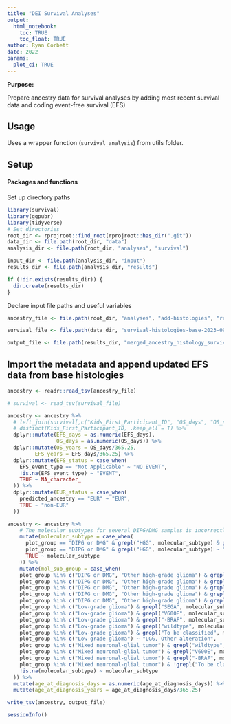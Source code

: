 ```yaml
---
title: "DEI Survival Analyses"
output: 
  html_notebook:
    toc: TRUE
    toc_float: TRUE
author: Ryan Corbett
date: 2022
params:
  plot_ci: TRUE
---
```


**Purpose:** 

Prepare ancestry data for survival analyses by adding most recent survival data and coding event-free survival (EFS)

## Usage 

Uses a wrapper function (`survival_analysis`) from utils folder. 

## Setup

#### Packages and functions

Set up directory paths

```r
library(survival)
library(ggpubr)
library(tidyverse)
# Set directories
root_dir <- rprojroot::find_root(rprojroot::has_dir(".git"))
data_dir <- file.path(root_dir, "data")
analysis_dir <- file.path(root_dir, "analyses", "survival")

input_dir <- file.path(analysis_dir, "input")
results_dir <- file.path(analysis_dir, "results")

if (!dir.exists(results_dir)) {
  dir.create(results_dir)
}
```

Declare input file paths and useful variables

```r
ancestry_file <- file.path(root_dir, "analyses", "add-histologies", "results", "merged_ancestry_histology_data.tsv")

survival_file <- file.path(data_dir, "survival-histologies-base-2023-09-20.tsv")

output_file <- file.path(results_dir, "merged_ancestry_histology_survival.tsv")
```

## Import the metadata and append updated EFS data from base histologies

```r
ancestry <- readr::read_tsv(ancestry_file)

# survival <- read_tsv(survival_file)

ancestry <- ancestry %>%
  # left_join(survival[,c("Kids_First_Participant_ID", "OS_days", "OS_status", "EFS_days", "EFS_event_type")]) %>%
  # distinct(Kids_First_Participant_ID, .keep_all = T) %>%
  dplyr::mutate(EFS_days = as.numeric(EFS_days),
                OS_days = as.numeric(OS_days)) %>%
  dplyr::mutate(OS_years = OS_days/365.25,
         EFS_years = EFS_days/365.25) %>%
  dplyr::mutate(EFS_status = case_when(
    EFS_event_type == "Not Applicable" ~ "NO EVENT",
    !is.na(EFS_event_type) ~ "EVENT",
    TRUE ~ NA_character_
  )) %>%
  dplyr::mutate(EUR_status = case_when(
    predicted_ancestry == "EUR" ~ "EUR", 
    TRUE ~ "non-EUR"
  ))

```


```r

ancestry <- ancestry %>%
    # The molecular subtypes for several DIPG/DMG samples is incorrectly assigned as an HGG subtype; modify here:
    mutate(molecular_subtype = case_when(
      plot_group == "DIPG or DMG" & grepl("HGG", molecular_subtype) & grepl("TP53", molecular_subtype) ~ "DMG, H3 K28, TP53",
      plot_group == "DIPG or DMG" & grepl("HGG", molecular_subtype) ~ "DMG, H3 K28",
      TRUE ~ molecular_subtype
    )) %>%
    mutate(mol_sub_group = case_when(
    plot_group %in% c("DIPG or DMG", "Other high-grade glioma") & grepl("wildtype", molecular_subtype) ~ "HGG, H3 WT",
    plot_group %in% c("DIPG or DMG", "Other high-grade glioma") & grepl("K28", molecular_subtype) ~ "DMG, H3 K28",
    plot_group %in% c("DIPG or DMG", "Other high-grade glioma") & grepl("G35", molecular_subtype) ~ "DHG, H3 G35",
    plot_group %in% c("DIPG or DMG", "Other high-grade glioma") & grepl("IHG", molecular_subtype) ~ "IHG",
    plot_group %in% c("DIPG or DMG", "Other high-grade glioma") & grepl("IDH", molecular_subtype) ~ "HGG, IDH",
    plot_group %in% c("Low-grade glioma") & grepl("SEGA", molecular_subtype) ~ "SEGA",
    plot_group %in% c("Low-grade glioma") & grepl("V600E", molecular_subtype) ~ "LGG, BRAF V600E",
    plot_group %in% c("Low-grade glioma") & grepl("-BRAF", molecular_subtype) ~ "LGG, BRAF fusion",
    plot_group %in% c("Low-grade glioma") & grepl("wildtype", molecular_subtype) ~ "LGG, WT",
    plot_group %in% c("Low-grade glioma") & grepl("To be classified", molecular_subtype) ~ "LGG, To be classified",
    plot_group %in% c("Low-grade glioma") ~ "LGG, Other alteration",
    plot_group %in% c("Mixed neuronal-glial tumor") & grepl("wildtype", molecular_subtype) ~ "GNG/GNT, WT",
    plot_group %in% c("Mixed neuronal-glial tumor") & grepl("V600E", molecular_subtype) ~ "GNG/GNT, BRAF V600E",
    plot_group %in% c("Mixed neuronal-glial tumor") & grepl("-BRAF", molecular_subtype) ~ "GNG/GNT, BRAF fusion",
    plot_group %in% c("Mixed neuronal-glial tumor") & !grepl("To be classified", molecular_subtype) ~ "GNG/GNT, Other alteration",
    !is.na(molecular_subtype) ~ molecular_subtype
  )) %>%
  mutate(age_at_diagnosis_days = as.numeric(age_at_diagnosis_days)) %>%
  mutate(age_at_diagnosis_years = age_at_diagnosis_days/365.25)

```

```r
write_tsv(ancestry, output_file)

```

```r
sessionInfo()

```